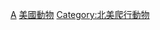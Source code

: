 {{Commons cat|Reptiles of the United States}}

[[Category:各國爬行動物|A]]
[[Category:美國動物|]]
[[Category:北美爬行動物|Category:北美爬行動物]]